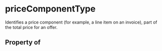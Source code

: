   

# priceComponentType

Identifies a price component (for example, a line item on an invoice), part of the total price for an offer.

## Property of



